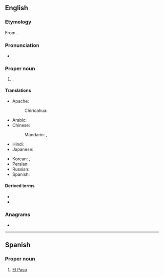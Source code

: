 ==English==
{{wikipedia}}

===Etymology===
From {{bor|en|es|[[el]] [[paso]]|t=the pass}}.

===Pronunciation===
* {{IPA|en|/ɛlˈpæsoʊ/}}

===Proper noun===
{{en-proper noun|head=El Paso}}

# {{place|en|city/county seat|co/El Paso County|s/Texas|c/USA}}.

====Translations====
{{trans-top|a city in USA}}
* Apache:
*: Chiricahua: {{t|apm|Tsé táhúú'á-yá}}
* Arabic: {{t|ar|إِلْ بَاسُو|f}}
* Chinese:
*: Mandarin: {{t|cmn|艾爾帕索}}, {{t|cmn|艾尔帕索|tr=Ài'ěrpàsuǒ}}
* Hindi: {{t|hi|एल पासो}}
* Japanese: {{t|ja|エルパソ|tr=Erupaso}}
{{trans-mid}}
* Korean: {{t|ko|^엘패소}}, {{t|ko|^엘파소}}
* Persian: {{t|fa|ال پاسو|tr=el pâso}}
* Russian: {{t+|ru|Эль-Па́со|m}}
* Spanish: {{t+|es|El Paso|m}}
{{trans-bottom}}

====Derived terms====
* {{l|en|El Pasoan}}
* {{l|en|El Paso County}}

===Anagrams===
* {{anagrams|en|a=aelops|aslope}}

----

==Spanish==
{{wikipedia|lang=es}}

===Proper noun===
{{es-proper noun|m|head=[[el|El]] [[paso|Paso]]}}

# [[#English|El Paso]] {{q|city in Texas}}

{{C|es|Texas, USA}}